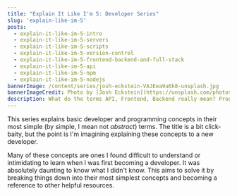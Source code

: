 ```yaml
---
title: "Explain It Like I'm 5: Developer Series"
slug: 'explain-like-im-5'
posts:
  - explain-it-like-im-5-intro
  - explain-it-like-im-5-servers
  - explain-it-like-im-5-scripts
  - explain-it-like-im-5-version-control
  - explain-it-like-im-5-frontend-backend-and-full-stack
  - explain-it-like-im-5-api
  - explain-it-like-im-5-npm
  - explain-it-like-im-5-nodejs
bannerImage: /content/series/josh-eckstein-VAJEea9u6k8-unsplash.jpg
bannerImageCredit: Photo by [Josh Eckstein](https://unsplash.com/photos/VAJEea9u6k8)
description: What do the terms API, Frontend, Backend really mean? Programming and technology terminology can be confusing and complex. This series of articles explains this often-used, but confusing terminology in the simplest ways.
---
```


This series explains basic developer and programming concepts in their most simple (by simple, I
mean not _abstract_) terms. The title is a bit click-baity, but the point is I'm imagining
explaining these concepts to a new developer.

Many of these concepts are ones I found difficult to understand or intimidating to learn when I was
first becoming a developer. It was absolutely daunting to know what I didn't know. This aims to
solve it by breaking things down into their most simplest concepts and becoming a reference to other
helpful resources.
